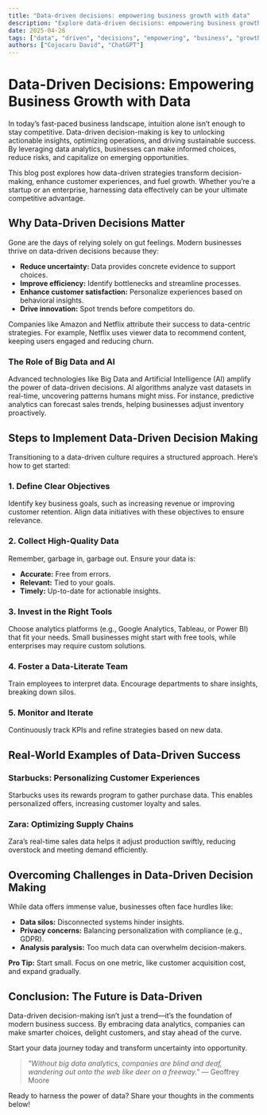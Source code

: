 ```yaml
---
title: "Data-driven decisions: empowering business growth with data"
description: "Explore data-driven decisions: empowering business growth with data in this detailed guide, offering insights, strategies, and practical tips to enhance your understanding and application of the topic."
date: 2025-04-26
tags: ["data", "driven", "decisions", "empowering", "business", "growth", "with", "data"]
authors: ["Cojocaru David", "ChatGPT"]
---
```


# Data-Driven Decisions: Empowering Business Growth with Data

In today’s fast-paced business landscape, intuition alone isn’t enough to stay competitive. Data-driven decision-making is key to unlocking actionable insights, optimizing operations, and driving sustainable success. By leveraging data analytics, businesses can make informed choices, reduce risks, and capitalize on emerging opportunities.

This blog post explores how data-driven strategies transform decision-making, enhance customer experiences, and fuel growth. Whether you’re a startup or an enterprise, harnessing data effectively can be your ultimate competitive advantage.

## Why Data-Driven Decisions Matter

Gone are the days of relying solely on gut feelings. Modern businesses thrive on data-driven decisions because they:

*   **Reduce uncertainty:** Data provides concrete evidence to support choices.
*   **Improve efficiency:** Identify bottlenecks and streamline processes.
*   **Enhance customer satisfaction:** Personalize experiences based on behavioral insights.
*   **Drive innovation:** Spot trends before competitors do.

Companies like Amazon and Netflix attribute their success to data-centric strategies. For example, Netflix uses viewer data to recommend content, keeping users engaged and reducing churn.

### The Role of Big Data and AI

Advanced technologies like Big Data and Artificial Intelligence (AI) amplify the power of data-driven decisions. AI algorithms analyze vast datasets in real-time, uncovering patterns humans might miss. For instance, predictive analytics can forecast sales trends, helping businesses adjust inventory proactively.

## Steps to Implement Data-Driven Decision Making

Transitioning to a data-driven culture requires a structured approach. Here’s how to get started:

### 1. Define Clear Objectives

Identify key business goals, such as increasing revenue or improving customer retention. Align data initiatives with these objectives to ensure relevance.

### 2. Collect High-Quality Data

Remember, garbage in, garbage out. Ensure your data is:

*   **Accurate:** Free from errors.
*   **Relevant:** Tied to your goals.
*   **Timely:** Up-to-date for actionable insights.

### 3. Invest in the Right Tools

Choose analytics platforms (e.g., Google Analytics, Tableau, or Power BI) that fit your needs. Small businesses might start with free tools, while enterprises may require custom solutions.

### 4. Foster a Data-Literate Team

Train employees to interpret data. Encourage departments to share insights, breaking down silos.

### 5. Monitor and Iterate

Continuously track KPIs and refine strategies based on new data.

## Real-World Examples of Data-Driven Success

### Starbucks: Personalizing Customer Experiences

Starbucks uses its rewards program to gather purchase data. This enables personalized offers, increasing customer loyalty and sales.

### Zara: Optimizing Supply Chains

Zara’s real-time sales data helps it adjust production swiftly, reducing overstock and meeting demand efficiently.

## Overcoming Challenges in Data-Driven Decision Making

While data offers immense value, businesses often face hurdles like:

*   **Data silos:** Disconnected systems hinder insights.
*   **Privacy concerns:** Balancing personalization with compliance (e.g., GDPR).
*   **Analysis paralysis:** Too much data can overwhelm decision-makers.

**Pro Tip:** Start small. Focus on one metric, like customer acquisition cost, and expand gradually.

## Conclusion: The Future is Data-Driven

Data-driven decision-making isn’t just a trend—it’s the foundation of modern business success. By embracing data analytics, companies can make smarter choices, delight customers, and stay ahead of the curve.

Start your data journey today and transform uncertainty into opportunity.

> *"Without big data analytics, companies are blind and deaf, wandering out onto the web like deer on a freeway."* — Geoffrey Moore

Ready to harness the power of data? Share your thoughts in the comments below!
